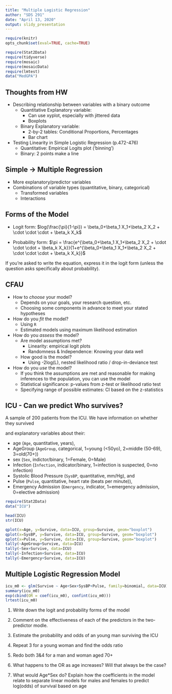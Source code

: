 ```yaml
---
title: "Multiple Logistic Regression"
author: "SDS 291"
date: "April 13, 2020"
output: slidy_presentation
---
```


```r
require(knitr)
opts_chunk$set(eval=TRUE, cache=TRUE)
```

```r
require(Stat2Data)
require(tidyverse)
require(mosaic)
require(mosaicData)
require(lmtest)
data("MedGPA")
```

## Thoughts from HW

- Describing relationship between variables with a binary outcome
    - Quantitative Explanatory variable:
        - Can use xyplot, especially with jittered data
        - Boxplots 
    - Binary Explanatory variable:
        - 2-by-2 tables: Conditional Proportions, Percentages 
        - Bar chart
        
- Testing Linearity in Simple Logistic Regression (p.472-476)
    - Quantitative: Empirical Logits plot ('binning')
    - Binary: 2 points make a line
    
## Simple -> Multiple Regression

- More explanatory/predictor variables
- Combinations of variable types (quantitative, binary, categorical)
    - Transformed variables
    - Interactions

## Forms of the Model

- Logit form: $log(\frac{\pi}{1-\pi}) = \beta_0+\beta_1 X_1+\beta_2 X_2 + \cdot \cdot \cdot + \beta_k X_k$

- Probability form: $\pi = \frac{e^{\beta_0+\beta_1 X_1+\beta_2 X_2 + \cdot \cdot \cdot + \beta_k X_k}}{1+e^{\beta_0+\beta_1 X_1+\beta_2 X_2 + \cdot \cdot \cdot + \beta_k X_k}}$

If you're asked to write the equation, express it in the logit form (unless the question asks specifically about probability).

## CFAU

- How to *choose* your model?
    - Depends on your goals, your research question, etc.
    - Choosing some components in advance to meet your stated hypotheses

- How do you *fit* the model?
    - Using `R`
    - Estimated models using maximum likelihood estimation

- How do you *assess* the model?
    - Are model assumptions met?
        - Linearity: empirical logit plots
        - Randomness & Independence: Knowing your data well
    - How good is the model?
        - Using -2log(L), nested likelihood ratio / drop-in-deviance test

- How do you *use* the model?
    - If you think the assumptions are met and reasonable for making inferences to the population, you can use the model
    - Statistical significance: p-values from z-test or likelihood ratio test
    - Specifying range of possible estimates: CI based on the z-statistics

## ICU - Can we predict Who survives?

A sample of 200 patients from the ICU. We have information on whether they survived 

  \begin{equation}
    Survived=
    \begin{cases}
      0, & \text{Dead} \\
      1, & \text{Lived}
    \end{cases}
  \end{equation}
  
and explanatory variables about their:

- age (`Age`, quantitative, years), 
- AgeGroup (`AgeGroup`, categorical, 1=young (<50yo), 2=middle (50-69), 3=old(70+))
- sex (`Sex`, indictor/binary, 1=Female, 0=Male)
- Infection (`Infection`, indicator/binary, 1=infection is suspected, 0=no infection)
- Systolic Blood Pressure (`SysBP`, quantitative, mm/Hg), and 
- Pulse (`Pulse`, quantitative, heart rate (beats per minute)),
- Emergency Admission (`Emergency`, indicator, 1=emergency admission, 0=elective admission)


```r
require(Stat2Data)
data("ICU")

head(ICU)
str(ICU)
```

```r
qplot(x=Age, y=Survive, data=ICU, group=Survive, geom="boxplot")
qplot(x=SysBP, y=Survive, data=ICU, group=Survive, geom="boxplot")
qplot(x=Pulse, y=Survive, data=ICU, group=Survive, geom="boxplot")
tally(~AgeGroup+Survive, data=ICU)
tally(~Sex+Survive, data=ICU)
tally(~Infection+Survive, data=ICU)
tally(~Emergency+Survive, data=ICU)
```

## Multiple Logistic Regression Model
```r
icu_m0 <- glm(Survive ~ Age+Sex+SysBP+Pulse, family=binomial, data=ICU)
summary(icu_m0)
exp(cbind(OR = coef(icu_m0), confint(icu_m0)))
lrtest(icu_m0)
```

<!--- The odds of survival for each additional year of age was .97 times the odds of someone a year younger, on average, in this population, adjusted for blood pressure and pulse. In other words, someone one year older has 3% lower odds of surviving from the ICU than someone a year older, on average, after adjusting for blood pressure and pulse. We are 95% confident that the true odds ratio for age on survival is between 0.95 and 0.99 in the population. --->

1. Write down the logit and probability forms of the model

2. Comment on the effectiveness of each of the predictors in the two-predictor modle.

3. Estimate the probability and odds of an young man surviving the ICU

4. Repeat 3 for a young woman and find the odds ratio

5. Redo both 3&4 for a man and woman aged 70+

6. What happens to the OR as age increases? Will that always be the case?

7. What would Age*Sex do? Explain how the coefficients in the model relate to separate linear models for males and females to predict log(odds) of survival based on age


